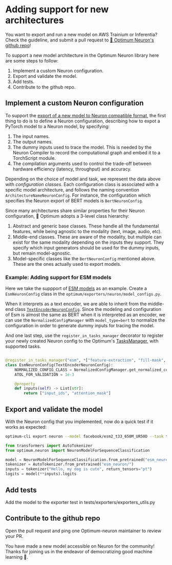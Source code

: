<!--Copyright 2024 The HuggingFace Team. All rights reserved.

Licensed under the Apache License, Version 2.0 (the "License"); you may not use this file except in compliance with
the License. You may obtain a copy of the License at

http://www.apache.org/licenses/LICENSE-2.0

Unless required by applicable law or agreed to in writing, software distributed under the License is distributed on
an "AS IS" BASIS, WITHOUT WARRANTIES OR CONDITIONS OF ANY KIND, either express or implied. See the License for the
specific language governing permissions and limitations under the License.
-->

# Adding support for new architectures

You want to export and run a new model on AWS Trainium or Inferentia? Check the guideline, and submit a pull request to [🤗 Optimum Neuron's github repo](https://github.com/huggingface/optimum-neuron/)! 

To support a new model architecture in the Optimum Neuron library here are some steps to follow:

1. Implement a custom Neuron configuration.
2. Export and validate the model.
3. Add tests.
4. Contribute to the github repo. 

## Implement a custom Neuron configuration

To support the [export of a new model to Neuron compatible format](../), the first thing to do is to define a Neuron configuration, describing how to expot a PyTorch model to a Neuron model, by  specifying:

1. The input names.
2. The output names.
3. The dummy inputs used to trace the model. This is needed by the Neuron Compiler to record the computational graph and embed it to a TorchScript module.
4. The compilation arguments used to control the trade-off between hardware efficiency (latency, throughput) and accuracy.

Depending on the choice of model and task, we represent the data above with _configuration classes_. Each configuration class is associated with
a specific model architecture, and follows the naming convention `ArchitectureNameNeuronConfig`. For instance, the configuration which specifies the Neuron
export of BERT models is `BertNeuronConfig`.

Since many architectures share similar properties for their Neuron configuration, 🤗 Optimum adopts a 3-level class hierarchy:

1. Abstract and generic base classes. These handle all the fundamental features, while being agnostic to the modality (text, image, audio, etc).
2. Middle-end classes. These are aware of the modality, but multiple can exist for the same modality depending on the inputs they support.
   They specify which input generators should be used for the dummy inputs, but remain model-agnostic.
3. Model-specific classes like the `BertNeuronConfig` mentioned above. These are the ones actually used to export models.

### Example: Adding support for ESM models

Here we take the suppport of [ESM models](https://huggingface.co/docs/transformers/model_doc/esm#esm) as an example. Create a `EsmNeuronConfig` class in the `optimum/exporters/neuron/model_configs.py`.

When it interprets as a text encoder, we are able to inherit from the middle-end class [`TextEncoderNeuronConfig`](https://github.com/huggingface/optimum-neuron/blob/v0.0.18/optimum/exporters/neuron/config.py#L36). 
Since the modeling and configuration of Esm is almost the same as BERT when it is interpreted as an encoder, we can use the `NormalizedConfigManager` with `model_type=bert` to normalize the configuration 
in order to generate dummy inputs for tracing the model.

And one last step, use the `register_in_tasks_manager` decorator to register your newly created Neuron config to the Optimum's [TasksManager](https://huggingface.co/docs/optimum/main/en/exporters/task_manager#optimum.exporters.TasksManager), with supported tasks.

```python

@register_in_tasks_manager("esm", *["feature-extraction", "fill-mask", "text-classification", "token-classification"])
class EsmNeuronConfig(TextEncoderNeuronConfig):
    NORMALIZED_CONFIG_CLASS = NormalizedConfigManager.get_normalized_config_class("bert")
    ATOL_FOR_VALIDATION = 1e-3

    @property
    def inputs(self) -> List[str]:
        return ["input_ids", "attention_mask"]

```

## Export and validate the model

With the Neuron config that you implemented, now do a quick test if it works as expected:

```bash
optimum-cli export neuron --model facebook/esm2_t33_650M_UR50D --task text-classification --batch_size 1 --sequence_length 16 esm_neuron/
```

```python
from transformers import AutoTokenizer
from optimum.neuron import NeuronModelForSequenceClassification

model = NeuronModelForSequenceClassification.from_pretrained("esm_neuron/")
tokenizer = AutoTokenizer.from_pretrained("esm_neuron/")
inputs = tokenizer("Hello, my dog is cute", return_tensors="pt")
logits = model(**inputs).logits
```

## Add tests

Add the model to the exporter test in tests/exporters/exporters_utils.py  

## Contribute to the github repo

Open the pull request and ping one Optimum-neuron maintainer to review your PR.


You have made a new model accessible on Neuron for the community! Thanks for joining us in the endeavor of democratizing good machine learning 🤗.